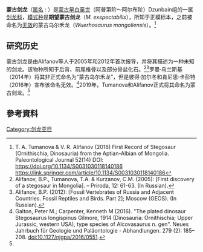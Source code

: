 {{Automatic taxobox
| fossil_range = <br />[[白垩纪|早白垩世]], {{fossilrange|120|阿普第阶|阿尔布阶|[[阿普第阶|阿普第阶]]}}
| image = 
| image_caption = 
| taxon = Mongolostegus
| authority = Tumanova & Alifanov, [[2018年|2018]]
| type_species = '''期望蒙古剑龙<br>''Mongolostegus exspectabilis'''''
| type_species_authority = Tumanova and Alifanov, 2018
}}

'''蒙古剑龙'''（[[属名|属名]] : {{lang|la|''Mongolostegus''}}）是[[蒙古|蒙古]][[早白垩世|早白垩世]]（阿普第阶～阿尔布阶）Dzunbain组的一属[[剑龙科|剑龙科]]，[[模式种|模式种]]是'''期望蒙古剑龙'''（''M. exspectabilis''），所知于正模标本，之前被命名为[[无资格名称|无效]]的蒙古乌尔禾龙（''Wuerhosaurus mongoliensis''）。<ref name=alifanov2019>T. A. Tumanova & V. R. Alifanov (2018) First Record of Stegosaur (Ornithischia, Dinosauria) from the Aptian-Albian of Mongolia. Paleontological Journal 52(14) DOI: https://doi.org/10.1134/S0031030118140186 {{Wayback|url=https://doi.org/10.1134/S0031030118140186 |date=20200707024321 }} https://link.springer.com/article/10.1134/S0031030118140186</ref>

== 研究历史  ==
蒙古剑龙是由Alifanov等人于2005年和2012年首次报导，并将其描述为一种未知的剑龙。该物种所知于后背、前尾椎骨以及部分骨盆化石。<ref>Alifanov, B.P., Tumanova, T.A. & Kurzanov, C.M. (2005): [First discovery of a stegosaur in Mongolia]. – Priroda, 12: 61-63. (In Russian).</ref><ref>Alifanov, B.P. (2012): [Fossil Vertebrates of Russia and Adjacent Countries. Fossil Reptiles and Birds. Part 2]; Moscow (GEOS). (In Russian).</ref>罗曼·乌兰斯基（2014年）将其非正式命名为“蒙古乌尔禾龙”，但是彼得·加尔冬和肯尼思·卡彭特（2016年）宣布该命名无效。<ref>Galton, Peter M.; Carpenter, Kenneth M (2016). "The plated dinosaur Stegosaurus longispinus Gilmore, 1914 (Dinosauria: Ornithischia; Upper Jurassic, western USA), type species of Alcovasaurus n. gen". Neues Jahrbuch für Geologie und Paläontologie - Abhandlungen. 279 (2): 185–208. doi:10.1127/njgpa/2016/0551.</ref>2019年，Tumanova和Alifanov正式将其命名为蒙古剑龙。<ref name=alifanov2019/>

== 參考資料 ==
{{Reflist|2}}
{{Thyreophora|S.}}
{{Taxonbar|from=Q61732137}}

[[Category:剑龙亚目|Category:剑龙亚目]]